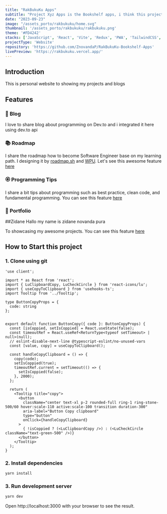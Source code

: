 ```yaml
---
title: "RakBukuKu Apps"
subtitle: "Project Xyz Apps is the Bookshelf apps, i think this project`s version 2.0 from bookshelf apps I have ever made"
date: "2023-09-23"
image: "/assets_porto/rakbukuku/home.svg"
thumbnail: '/assets_porto/rakbukuku/rakbukuku.png'
theme: '#FD4242'
stacks: ['JavaScript', 'React', 'Vite', 'Redux', 'PWA', 'TailwindCSS', 'ReactRouter']
projectType: 'Website'
repository: 'https://github.com/ZnovandaP/RakBukuKu-Bookshelf-Apps'
livePreview: 'https://rakbukuku.vercel.app/'
---
```


## Introduction

This is personal website to showing my projects and blogs

## Features

### 📝 Blog

I love to share blog about programming on Dev.to and i integrated it here using dev.to api

### 📚 Roadmap

I share the roadmap how to become Software Engineer base on my learning path. I designing it by [roadmap.sh](https://roadmap.sh/) and [WPU](https://www.youtube.com/@sandhikagalihWPU). Let's see this awesome feature [here](https://www.codebayu.com/roadmap?tribe=frontend-developer)

### 🏵 Programming Tips

I share a bit tips about programming such as best practice, clean code, and fundamental programming. You can see this feature [here](https://www.codebayu.com/learn)

### 🎨 Portfolio

##Zidane
Hallo my name is zidane novanda pura

To showcasing my awesome projects. You can see this feature [here](https://www.codebayu.com/projects)

## How to Start this project

### 1. Clone using git

```
'use client';

import * as React from 'react';
import { LuClipboardCopy, LuCheckCircle } from 'react-icons/lu';
import { useCopyToClipboard } from 'usehooks-ts';
import Tooltip from '../Tooltip';

type ButtonCopyProps = {
  code: string
};


export default function ButtonCopy({ code }: ButtonCopyProps) {
  const [isCoppied, setIsCoppied] = React.useState(false);
  const timeoutRef = React.useRef<ReturnType<typeof setTimeout> | null>(null);
  // eslint-disable-next-line @typescript-eslint/no-unused-vars
  const [value, copy] = useCopyToClipboard();

  const handleCopyClipboard = () => {
    copy(code);
    setIsCoppied(true);
    timeoutRef.current = setTimeout(() => {
      setIsCoppied(false);
    }, 2000);
  };

  return (
    <Tooltip title="copy">
      <button
        className="center text-xl p-2 rounded-full ring-1 ring-stone-500/60 hover:scale-110 active:scale-100 transition duration-300"
        aria-label="Button Copy clipboard"
        type="button"
        onClick={handleCopyClipboard}
      >
        { !isCoppied ? (<LuClipboardCopy />) : (<LuCheckCircle className="text-green-500" />)}
      </button>
    </Tooltip>
  );
}

```

### 2. Install dependencies

```bash
yarn install
```

### 3. Run development server

```bash
yarn dev
```

Open http://localhost:3000 with your browser to see the result.
